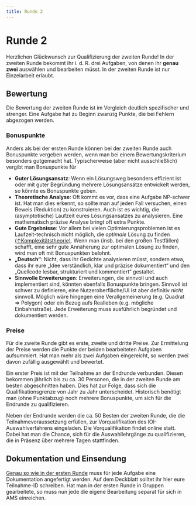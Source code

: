 ```yaml
---
title: Runde 2
---
```


# Runde 2


<IncompletePage />

Herzlichen Glückwunsch zur Qualifizierung der zweiten Runde! In der zweiten
Runde bekommt ihr i. d. R. drei Aufgaben, von denen ihr **genau zwei** auswählen
und bearbeiten müsst. In der zweiten Runde ist nur Einzelarbeit erlaubt.


## Bewertung

Die Bewertung der zweiten Runde ist im Vergleich deutlich spezifischer und
strenger. Eine Aufgabe hat zu Beginn zwanzig Punkte, die bei Fehlern abgezogen
werden. 

### Bonuspunkte

Anders als bei der ersten Runde können bei der zweiten Runde auch Bonuspunkte
vergeben werden, wenn man bei einem Bewertungskriterium besonders gutgemacht
hat. Typischerweise (aber nicht ausschließlich) vergibt man Bonuspunkte für

- **Guter Lösungsansatz**: Wenn ein Lösungsweg besonders effizient ist oder mit
  guter Begründung mehrere Lösungsansätze entwickelt werden, so könnte es
  Bonuspunkte geben. 
- **Theoretische Analyse**: Oft kommt es vor, dass eine Aufgabe NP-schwer ist.
  Hat man dies erkennt, so sollte man auf jeden Fall versuchen, einen Beweis
  (Reduktion) zu konstruieren. Auch ist es wichtig, die (asymptotische) Laufzeit
  eures Lösungsansatzes zu analysieren. Eine mathematisch präzise Analyse bringt
  oft extra Punkte.
- **Gute Ergebnisse**: Vor allem bei vielen Optimierungsproblemen ist es
  Laufzeit-technisch nicht möglich, die *optimale* Lösung zu finden
  [($\uparrow$Komplexitätstheorie)](/bwinf/theo/complexity). Wenn man (insb. bei
  den großen Testfällen) schafft, eine sehr gute Annäherung zur optimalen Lösung
  zu finden, wird man oft mit Bonuspunkten belohnt. 
- **„Deutsch“**: Nicht, dass ihr Gedichte analysieren müsst, sondern etwa, dass
  ihr eure „Idee verständlich, klar und präzise dokumentiert“ und den „Quellcode
  lesbar, strukturiert und kommentiert“ gestaltet. 
- **Sinnvolle Erweiterungen**: Erweiterungen, die sinnvoll und auch
  implementiert sind, könnten ebenfalls Bonuspunkte bringen. Sinnvoll ist schwer
  zu definieren, eine Nutzeroberfläche/UI ist aber definitiv *nicht* sinnvoll.
  Möglich wäre hingegen eine Verallgemeinerung (e.g. Quadrat => Polygon) oder
  ein Bezug aufs Realleben (e.g. mögliche Einbahnstraße). Jede Erweiterung muss
  ausführlich begründet und dokumentiert werden.

### Preise

Für die zweite Runde gibt es erste, zweite und dritte Preise. Zur Ermittelung
der Preise werden die Punkte der beiden bearbeiteten Aufgaben aufsummiert. Hat
man mehr als zwei Aufgaben eingereicht, so werden zwei davon zufällig ausgewählt
und bewertet. 

Ein erster Preis ist mit der Teilnahme an der Endrunde verbunden. Diesen
bekommen jährlich bis zu ca. 30 Personen, die in der zweiten Runde am besten
abgeschnitten haben. Dies hat zur Folge, dass sich die Qualifikationsgrenze von
Jahr zu Jahr unterscheidet. Historisch benötigt man (ohne Punktabzug) noch
mehrere Bonuspunkte, um sich für die Endrunde zu qualifizieren. 

Neben der Endrunde werden die ca. 50 Besten der zweiten Runde, die die
Teilnahmevoraussetzung erfüllen, zur Vorqualifikation des IOI-Auswahlverfahrens
eingeladen. Die Vorqualifikation findet online statt. Dabei hat man die Chance,
sich für die Auswahllehrgänge zu qualifizieren, die in Präsenz über mehrere
Tagen stattfinden. 


## Dokumentation und Einsendung

[Genau so wie in der ersten
Runde](/bwinf/hints/round1#dokumentation-und-einsendung) muss für jede Aufgabe
eine Dokumentation angefertigt werden. Auf dem Deckblatt solltet ihr hier eure
Teilnahme-ID schreiben. Hat man in der ersten Runde in Gruppen gearbeitete, so
muss nun jede die eigene Bearbeitung separat für sich in AMS einreichen. 
